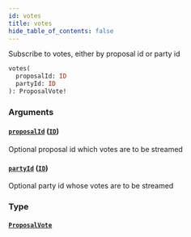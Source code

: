 ```yaml
---
id: votes
title: votes
hide_table_of_contents: false
---
```



Subscribe to votes, either by proposal id or party id

```graphql
votes(
  proposalId: ID
  partyId: ID
): ProposalVote!
```


### Arguments

#### [`proposalId`](#) ([`ID`](/docs/mainnet/graphql/scalars/id))

Optional proposal id which votes are to be streamed


#### [`partyId`](#) ([`ID`](/docs/mainnet/graphql/scalars/id))

Optional party id whose votes are to be streamed


### Type

#### [`ProposalVote`](/docs/mainnet/graphql/objects/proposal-vote)






